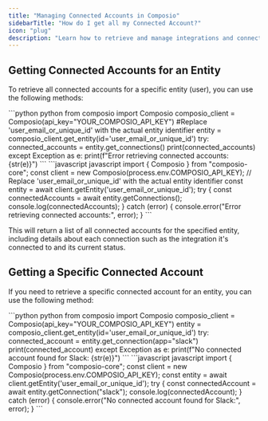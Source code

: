 ```yaml
---
title: "Managing Connected Accounts in Composio"
sidebarTitle: "How do I get all my Connected Account?"
icon: "plug"
description: "Learn how to retrieve and manage integrations and connected accounts for entities in Composio."
---
```


## Getting Connected Accounts for an Entity

To retrieve all connected accounts for a specific entity (user), you can use the following methods:

<Tabs>
<Tab title="Python">
<CodeGroup>
```python python
from composio import Composio
composio_client = Composio(api_key="YOUR_COMPOSIO_API_KEY")
#Replace 'user_email_or_unique_id' with the actual entity identifier
entity = composio_client.get_entity(id='user_email_or_unique_id')
try:
    connected_accounts = entity.get_connections()
    print(connected_accounts)
except Exception as e:
    print(f"Error retrieving connected accounts: {str(e)}")
```
</CodeGroup>
</Tab>
<Tab title="JavaScript">
<CodeGroup>
```javascript javascript
import { Composio } from "composio-core";
const client = new Composio(process.env.COMPOSIO_API_KEY);
// Replace 'user_email_or_unique_id' with the actual entity identifier
const entity = await client.getEntity('user_email_or_unique_id');
try {
    const connectedAccounts = await entity.getConnections();
    console.log(connectedAccounts);
} catch (error) {
    console.error("Error retrieving connected accounts:", error);
}
```
</CodeGroup>
</Tab>
</Tabs>

This will return a list of all connected accounts for the specified entity, including details about each connection such as the integration it's connected to and its current status.

## Getting a Specific Connected Account

If you need to retrieve a specific connected account for an entity, you can use the following method:

<Tabs>
<Tab title="Python">
<CodeGroup>
```python python
from composio import Composio
composio_client = Composio(api_key="YOUR_COMPOSIO_API_KEY")
entity = composio_client.get_entity(id='user_email_or_unique_id')
try:
    connected_account = entity.get_connection(app="slack")
    print(connected_account)
except Exception as e:
    print(f"No connected account found for Slack: {str(e)}")
```
</CodeGroup>
</Tab>
<Tab title="JavaScript">
<CodeGroup>
```javascript javascript
import { Composio } from "composio-core";
const client = new Composio(process.env.COMPOSIO_API_KEY);
const entity = await client.getEntity('user_email_or_unique_id');
try {
    const connectedAccount = await entity.getConnection("slack");
    console.log(connectedAccount);
} catch (error) {
    console.error("No connected account found for Slack:", error);
}
```
</CodeGroup>
</Tab>
</Tabs>


